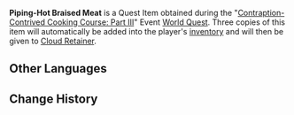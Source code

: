 {{Item Infobox
|id           = 100968
|image        = Item Braised Meat.png
|type         = Quest Items
|description  = [[Braised Meat]] made using the [[Supreme Cuisine Machine]]. Fresh and steaming hot.
|source1      = Obtained during [[Contraption-Contrived Cooking Course: Part II]]
}}
'''Piping-Hot Braised Meat''' is a Quest Item obtained during the "[[Contraption-Contrived Cooking Course: Part III]]" Event [[World Quest]]. Three copies of this item will automatically be added into the player's [[inventory]] and will then be given to [[Cloud Retainer]].

==Other Languages==
{{Other Languages
|default_hidden = 1
|en      = Piping-Hot Braised Meat
|zhs     = 热腾腾的红烩兽肉
|zhs_rm  = Rèténgténg de Hónghuì Shòuròu
|zht     = 熱騰騰的紅燴獸肉
|zht_rm  = Rèténgténg de Hónghuì Shòuròu
|ja      = 熱々の獣肉シチュー
|ja_rm   = Atsuatsu no Juuniku Shichuu
|ko      = 따끈따끈한 걸쭉 짐승고기탕
|ko_rm   = Ttakkeunttakkeunhan Geoljjuk Jimseunggogitang
|es      = Carne estofada muy caliente
|fr      = Viande braisée bien chaude
|ru      = Мясной гуляш с пылу с жару
|th      = Red Braised Beast Meat ร้อน ๆ
|th_rm   = 
|vi      = Thịt Rừng Kho Tàu Nóng Hổi
|de      = Kochendheißer Fleischeintopf
|id      = Braised Meat Panas
|pt      = Carne Bestial Refogada Muito Quente
}}

==Change History==
{{Change History|2.1}}